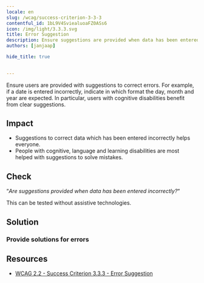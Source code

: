```yaml
---
locale: en
slug: /wcag/success-criterion-3-3-3
contentful_id: 1bL9V4SviealuoaFZ0ASs6
icon: /img/light/3.3.3.svg
title: Error Suggestion
description: Ensure suggestions are provided when data has been entered incorrectly.
authors: [janjaap]

hide_title: true

	
---
```


<Hero
  title="Error Suggestion"
  icon="/img/light/3.3.3.svg"
  prefix="Success Criterion 3.3.3"
  suffix="Level AA"
/>

Ensure users are provided with suggestions to correct errors. For example, if a date is entered incorrectly, indicate in which format the day, month and year are expected. In particular, users with cognitive disabilities benefit from clear suggestions.

## Impact

- Suggestions to correct data which has been entered incorrectly helps everyone.
- People with cognitive, language and learning disabilities are most helped with suggestions to solve mistakes.

## Check

“*Are suggestions provided when data has been entered incorrectly?*“

This can be tested without assistive technologies.

## Solution

### Provide solutions for errors

<CodeSample id="input-errors" locale="en"/>

## Resources

- [WCAG 2.2 - Success Criterion 3.3.3 - Error Suggestion](https://www.w3.org/TR/WCAG22/#error-suggestion)